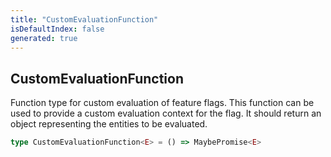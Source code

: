 ```yaml
---
title: "CustomEvaluationFunction"
isDefaultIndex: false
generated: true
---
```



<!-- This file was generated from the CommandKit source. Do not modify. Instead, re-run the "docgen" script -->


## CustomEvaluationFunction

<GenerationInfo sourceFile="packages/commandkit/src/flags/feature-flags.ts" sourceLine="212" packageName="commandkit" />

Function type for custom evaluation of feature flags.
This function can be used to provide a custom evaluation context for the flag.
It should return an object representing the entities to be evaluated.

```ts title="Signature"
type CustomEvaluationFunction<E> = () => MaybePromise<E>
```
